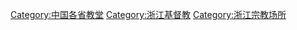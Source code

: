[[Category:中国各省教堂|Category:中国各省教堂]]
[[Category:浙江基督教|Category:浙江基督教]]
[[Category:浙江宗教场所|Category:浙江宗教场所]]